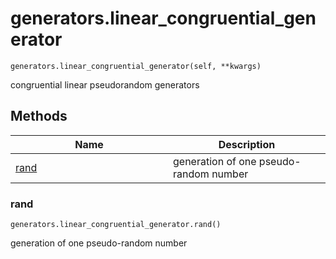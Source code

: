 # generators.linear_congruential_generator { #sim_2024.generators.linear_congruential_generator }

`generators.linear_congruential_generator(self, **kwargs)`

congruential linear pseudorandom generators

## Methods

| Name | Description |
| --- | --- |
| [rand](#sim_2024.generators.linear_congruential_generator.rand) | generation of one pseudo-random number |

### rand { #sim_2024.generators.linear_congruential_generator.rand }

`generators.linear_congruential_generator.rand()`

generation of one pseudo-random number